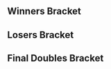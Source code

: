 {{DISPLAYTITLE:Summit 2016: ''Melee'' Doubles Bracket}}{{SetGame|melee}}
{{tabs static
|name1=Overview
|link1=Summit/2016/Melee
|name2=Singles Round 1 Pools
|link2=Summit/2016/Melee/Singles Round 1 Pools
|name3=Singles Round 2 Pools
|link3=Summit/2016/Melee/Singles Round 2 Pools
|name4=Singles Bracket
|link4=Summit/2016/Melee/Singles Bracket
|name5=Doubles Bracket
|link5=Summit/2016/Melee/Doubles Bracket
|This=5
}}
==Winners Bracket==
{{2SEDoublesBracket
|column-width=160
|R1=Winners Semis
|r1m1t1p1=Ryan Ford |r1m1t1p1flag=ca
|r1m1t1p2=Trulliam |r1m1t1p2flag=ca |r1m1t1score=3
|r1m1t2p1=Legend |r1m1t2p1flag=ca
|r1m1t2p2=Kyle |r1m1t2p2flag=ca |r1m1t2score=0
|r1m1win=1
}}
{{2SEDoublesBracket
|column-width=160
|hideroundtitles=true
|r1m1t1p1=n0ne |r1m1t1p1flag=ni
|r1m1t1p2=Nightmare |r1m1t1p2flag=ca |r1m1t1score=0
|r1m1t2p1=Professor Pro |r1m1t2p1flag=uk
|r1m1t2p2=Coffeeblack |r1m1t2p2flag=ca |r1m1t2score=3
|r1m1win=2
}}

==Losers Bracket==
{{8DEDoublesLBracketSmwA
|tourneylink=Summit/2016/Melee
|tourneyname=Summit 2016
|l1placement=7-8
|l2placement=5-6
|column-width=160

<!-- ROUND 1 -->
|l1m1t1p1=Heartbreaker |l1m1t1p1flag=ca
|l1m1t1p2=K |l1m1t1p2flag=ca |l1m1t1score=0
|l1m1t2p1=Monib |l1m1t2p1flag=ca
|l1m1t2p2=Moky |l1m1t2p2flag=ca |l1m1t2score=2
|l1m1win=2

|l1m2t1p1=Plum |l1m2t1p1flag=ca
|l1m2t1p2=Blitz |l1m2t1p2flag=ca |l1m2t1score=1
|l1m2t2p1=Rabbit |l1m2t2p1flag=ca
|l1m2t2p2=Garbage Prince |l1m2t2p2flag=ca |l1m2t2score=2
|l1m2win=2

<!-- ROUND 2 -->
|l2m1t1p1=n0ne |l2m1t1p1flag=ni
|l2m1t1p2=Nightmare |l2m1t1p2flag=ca |l2m1t1score=3
|l2m1t2p1=Monib |l2m1t2p1flag=ca
|l2m1t2p2=Moky |l2m1t2p2flag=ca |l2m1t2score=1
|l2m1win=1

|l2m2t1p1=Legend |l2m2t1p1flag=ca
|l2m2t1p2=Kyle |l2m2t1p2flag=ca |l2m2t1score=2
|l2m2t2p1=Rabbit |l2m2t2p1flag=ca
|l2m2t2p2=Garbage Prince |l2m2t2p2flag=ca |l2m2t2score=3
|l2m2win=2
}}
<onlyinclude>
==Final Doubles Bracket==
{{DEFinalDoublesSmwBracket
|tourneylink=Summit/2016/Melee
|tourneyname=Summit 2016
|l1placement=4
|r2placement=3
|r3loserplacement=2
|r3winnerplacement=1
|column-width=160

<!-- FROM WINNERS -->
|r1m1t1p1=Ryan Ford |r1m1t1p1flag=ca
|r1m1t1p2=Trulliam |r1m1t1p2flag=ca |r1m1t1score=3
|r1m1t2p1=Professor Pro |r1m1t2p1flag=uk
|r1m1t2p2=Coffeeblack |r1m1t2p2flag=ca |r1m1t2score=0
|r1m1win=1

<!-- FROM LOSERS -->
|l1m1t1p1=n0ne |l1m1t1p1flag=ni
|l1m1t1p2=Nightmare |l1m1t1p2flag=ca |l1m1t1score=3
|l1m1t2p1=Rabbit |l1m1t2p1flag=ca
|l1m1t2p2=Garbage Prince |l1m1t2p2flag=ca |l1m1t2score=0
|l1m1win=1

<!-- LOSERS FINALS -->
|r2m1t1p1=Professor Pro |r2m1t1p1flag=uk
|r2m1t1p2=Coffeeblack |r2m1t1p2flag=ca |r2m1t1score=0
|r2m1t2p1=n0ne |r2m1t2p1flag=ni
|r2m1t2p2=Nightmare |r2m1t2p2flag=ca |r2m1t2score=3
|r2m1win=2

<!-- GRAND FINALS -->
|r3m1t1p1=Ryan Ford |r3m1t1p1flag=ca
|r3m1t1p2=Trulliam |r3m1t1p2flag=ca |r3m1t1score=3
|r3m1t2p1=n0ne |r3m1t2p1flag=ni
|r3m1t2p2=Nightmare |r3m1t2p2flag=ca |r3m1t2score=1
|r3m1win=1
}}</onlyinclude>
